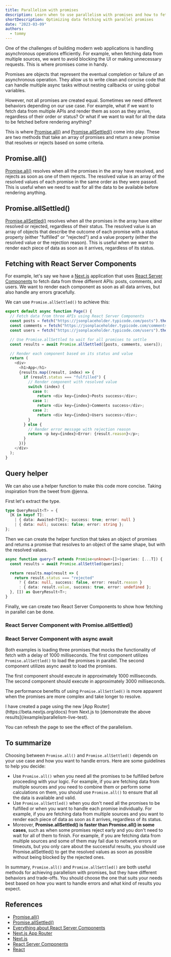 ```yaml
---
title: Parallelism with promises
description: Learn when to use parallelism with promises and how to fetch data efficiently with React Server Components. Get insights and tips on optimizing your React app performance with parallelism.
shortDescription: Optimizing data fetching with parallel promises
date: "2023-03-09"
authors:
  - tommy
---
```


One of the challenges of building modern web applications is handling asynchronous operations efficiently. For example, when fetching data from multiple sources, we want to avoid blocking the UI or making unnecessary requests. This is where promises come in handy.

Promises are objects that represent the eventual completion or failure of an asynchronous operation. They allow us to write clean and concise code that can handle multiple async tasks without nesting callbacks or using global variables.

However, not all promises are created equal. Sometimes we need different behaviors depending on our use case. For example, what if we want to fetch data from multiple APIs and render them as soon as they arrive, regardless of their order or status? Or what if we want to wait for all the data to be fetched before rendering anything?

This is where [Promise.all()](https://developer.mozilla.org/en-US/docs/Web/JavaScript/Reference/Global_Objects/Promise/all) and [Promise.allSettled()](https://developer.mozilla.org/en-US/docs/Web/JavaScript/Reference/Global_Objects/Promise/allSettled) come into play. These are two methods that take an array of promises and return a new promise that resolves or rejects based on some criteria.

## Promise.all()

[Promise.all()](https://developer.mozilla.org/en-US/docs/Web/JavaScript/Reference/Global_Objects/Promise/all) resolves when all the promises in the array have resolved, and rejects as soon as one of them rejects. The resolved value is an array of the resolved values of each promise in the same order as they were passed. This is useful when we need to wait for all the data to be available before rendering anything.

## Promise.allSettled()

[Promise.allSettled()](https://developer.mozilla.org/en-US/docs/Web/JavaScript/Reference/Global_Objects/Promise/allSettled) resolves when all the promises in the array have either resolved or rejected, regardless of their status. The resolved value is an array of objects that describe the outcome of each promise with a status property (either "fulfilled" or "rejected") and a value property (either the resolved value or the rejection reason). This is useful when we want to render each piece of data as soon as it arrives, regardless of its status.

## Fetching with React Server Components

For example, let's say we have a [Next.js](https://nextjs.org/) application that uses [React Server Components](https://vercel.com/blog/everything-about-react-server-components) to fetch data from three different APIs: posts, comments, and users. We want to render each component as soon as all data arrives, but also handle any errors gracefully.

We can use `Promise.allSettled()` to achieve this:

```typescript
export default async function Page() {
  // Fetch data from three APIs using React Server Components
  const posts = fetch("https://jsonplaceholder.typicode.com/posts").then(x => x.json());
  const comments = fetch("https://jsonplaceholder.typicode.com/comments").then(x => x.json());
  const users = fetch("https://jsonplaceholder.typicode.com/users").then(x => x.json());

  // Use Promise.allSettled to wait for all promises to settle
  const results = await Promise.allSettled([posts, comments, users]);

  // Render each component based on its status and value
  return (
    <div>
      <h1>App</h1>
      {results.map((result, index) => {
        if (result.status === "fulfilled") {
          // Render component with resolved value
          switch (index) {
            case 0:
              return <div key={index}>Posts success</div>;
            case 1:
              return <div key={index}>Comments success</div>;
            case 2:
              return <div key={index}>Users success</div>;
          }
        } else {
          // Render error message with rejection reason
          return <p key={index}>Error: {result.reason}</p>;
        }
      })}
    </div>
  );
}
```

## Query helper

We can also use a helper function to make this code more concise. Taking inspiration from the tweet from @jenna.

<Tweet id="1633441945212076033" />

First let's extract the type.

```typescript
type QueryResult<T> = {
  [K in keyof T]:
    | { data: Awaited<T[K]>; success: true; error: null }
    | { data: null; success: false; error: string };
};
```

Then we can create the helper function that takes an object of promises and returns a promise that resolves to an object of the same shape, but with the resolved values.

```typescript
async function query<T extends Promise<unknown>[]>(queries: [...T]) {
  const results = await Promise.allSettled(queries);

  return results.map(result => {
    return result.status === "rejected"
      ? { data: null, success: false, error: result.reason }
      : { data: result.value, success: true, error: undefined };
  }, []) as QueryResult<T>;
}
```

Finally, we can create two React Server Components to show how fetching in parallel can be done.

### React Server Component with Promise.allSettled()

<ComponentSource src="/app/(main)/example/parallelism-live-test/_components/parallelism-live-test-all-settled.tsx" />

### React Server Component with async await

<ComponentSource src="/app/(main)/example/parallelism-live-test/_components/parallelism-live-test-async-await.tsx" />

Both examples is loading three promises that mocks the functionality of fetch with a delay
of 1000 milliseconds. The first component utilizes `Promise.allSettled()` to load the promises
in parallel. The second component utilizes async await to load the promises.

The first component should execute in approximately 1000 milliseconds. The second component
should execute in approximately 3000 milliseconds.

The performance benefits of using `Promise.allSettled()` is more apparent when the promises
are more complex and take longer to resolve.

<Callout>
<ParallelismWithPromisesExample />
I have created a page using the new [App
Router](https://beta.nextjs.org/docs) from Next.js to [demonstrate the above
results](/example/parallelism-live-test).

You can refresh the page to see the effect of the parallelism.

</Callout>

## To summarize

Choosing between `Promise.all()` and `Promise.allSettled()` depends on your use case and how you want to handle errors. Here are some guidelines to help you decide:

- Use `Promise.all()` when you need all the promises to be fulfilled before proceeding with your logic. For example, if you are fetching data from multiple sources and you need to combine them or perform some calculations on them, you should use `Promise.all()` to ensure that all the data is available and valid.
- Use `Promise.allSettled()` when you don't need all the promises to be fulfilled or when you want to handle each promise individually. For example, if you are fetching data from multiple sources and you want to render each piece of data as soon as it arrives, regardless of its status.
- Moreover, **Promise.allSettled() is faster than Promise.all() in some cases**, such as when some promises reject early and you don't need to wait for all of them to finish. For example, if you are fetching data from multiple sources and some of them may fail due to network errors or timeouts, but you only care about the successful results, you should use Promise.allSettled() to get the resolved values as soon as possible without being blocked by the rejected ones.

In summary, `Promise.all()` and `Promise.allSettled()` are both useful methods for achieving parallelism with promises, but they have different behaviors and trade-offs. You should choose the one that suits your needs best based on how you want to handle errors and what kind of results you expect.

## References

- [Promise.all()](https://developer.mozilla.org/en-US/docs/Web/JavaScript/Reference/Global_Objects/Promise/all)
- [Promise.allSettled()](https://developer.mozilla.org/en-US/docs/Web/JavaScript/Reference/Global_Objects/Promise/allSettled)
- [Everything about React Server Components](https://vercel.com/blog/everything-about-react-server-components)
- [Next.js App Router](https://beta.nextjs.org/docs)
- [Next.js](https://nextjs.org/)
- [React Server Components](https://reactjs.org/blog/2020/12/21/data-fetching-with-react-server-components.html)
- [React](https://reactjs.org/)
